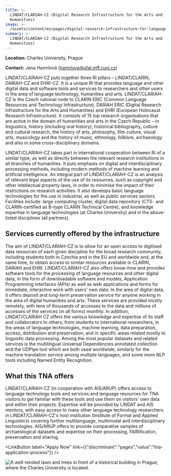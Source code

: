 ```yaml
---
title: >-
  LINDAT/CLARIAH-CZ (Digital Research Infrastructure for the Arts and
  Humanities)
image: >-
  /assets/content/en/pages/digital-research-infrastructure-for-language-technologies-arts-and-humanities-charles-university-prague-czechia/image.jpg
summary: >-
  LINDAT/CLARIAH-CZ (Digital Research Infrastructure for the Arts and
  Humanities)
---
```

**Location:** Charles University, Prague

**Contact:** Jana Hamrlová ([hamrlova@ufal.mff.cuni.cz](mailto:hamrlova@ufal.mff.cuni.cz))

LINDAT/CLARIAH-CZ puts together three RI pillars – LINDAT/CLARIN, DARIAH-CZ and EHRI-CZ. It is a
unique RI that provides language and other digital data and software tools and services to
researchers and other users in the area of language technology, humanities and arts.
LINDAT/CLARIAH-CZ is the Czech national node to CLARIN ERIC (Common Language Resources and
Technology Infrastructure), DARIAH ERIC (Digital Research Infrastructure for the Arts and
Humanities) and EHRI (European Holocaust Research Infrastructure). It consists of 15 top research
organisations that are active in the domain of humanities and arts in the Czech Republic – in
linguistics, history (including oral history), historical bibliography, culture and cultural
research, the history of arts, philosophy, film culture, visual arts, musicology and the history of
music, ethnology, folklore, archaeology and also in some cross-disciplinary domains.

LINDAT/CLARIAH-CZ takes part in international cooperation between RI of a similar type, as well as
directly between the relevant research institutions in all branches of humanities. It puts emphasis
on digital and interdisciplinary processing methods, including modern methods of machine learning
and artificial intelligence. An integral part of LINDAT/CLARIAH-CZ is an analysis of relevant legal
aspects of the use of its resources, such as copyright and other intellectual property laws, in
order to minimise the impact of their restrictions on research activities. It also develops basic
language technologies for the use in industrial, as well as public services sectors. Facilities
include: large computing cluster, digital data repository (CTS- and CLARIN-certified as B-type
CLARIN Technical Centre), and knowledge expertise in language technologies (at Charles University)
and in the above-listed disciplines (all partners).

## Services currently offered by the infrastructure

The aim of LINDAT/CLARIAH-CZ is to allow for an open access to digitised data resources of each
given discipline for the broad research community, including students both in Czechia and in the EU
and worldwide and, at the same time, to obtain access to similar resources available in CLARIN,
DARIAH and EHRI. LINDAT/CLARIAH-CZ also offers know-how and provides software tools for the
processing of language resources and other digital data, in the form of downloadable software and
models, Application Programming Interfaces (APIs) as well as web applications and forms for
immediate, interactive work with users' own data. In the area of digital data, it offers deposit and
long-term preservation service for anyone working in the area of digital humanities and arts. These
services are provided mostly remotely, with tens of thousands of accesses to the data and millions
of accesses of the services (in all forms) monthly. In addition, LINDAT/CLARIAH CZ offers the
various knowledge and expertise of its staff and collaborators to others, from students to
international researchers, in the areas of language technologies, machine learning, data
preparation, access, distribution and preservation, and in specific areas related mostly to
linguistic data processing. Among the most popular datasets and related services is the multilingual
Universal Dependencies annotated collection and the UDPipe tool which are both used worldwide;
similarly for the machine translation service among multiple languages, and some more NLP tools
including Named Entity Recognition.

## What this TNA offers

LINDAT/CLARIAH-CZ (in cooperation with AIS/ARUP) offers access to language technology tools and
services and language resources for TNA visitors to get familiar with these tools and use them on
visitors' own data and within their projects. Expertise will be provided by LINDAT and AIS mentors,
with easy access to many other language technology researchers in LINDAT/CLARIAH-CZ's host
institution (Institute of Formal and Applied Linguistics) covering further multilanguage, multimodal
and interdisciplinary technologies. AIS/ARUP offers to provide comparative samples of archaeological
datasets and expertise on their processing, FAIRification, preservation and sharing.

<LinkButton label="Apply Now" link={{"discriminant":"pages","value":"tna-application-process"}} />

![A well-tended lawn and trees in front of a historical building in Prague, where the Charles University is located.](/assets/content/en/pages/digital-research-infrastructure-for-language-technologies-arts-and-humanities-charles-university-prague-czechia/logo.webp)
